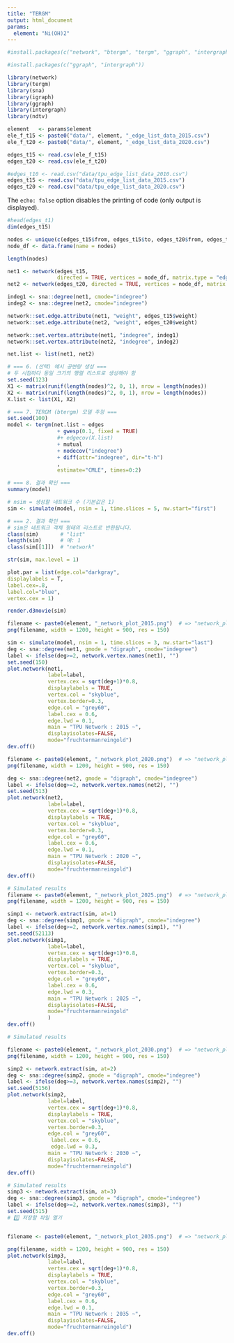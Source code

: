 ```yaml
---
title: "TERGM"
output: html_document
params: 
  element: "Ni(OH)2"
---
```



```r
#install.packages(c("network", "btergm", "tergm", "ggraph", "intergraph"))
```


```r
#install.packages(c("ggraph", "intergraph"))
```

```r
library(network)
library(tergm)
library(sna)
library(igraph)
library(ggraph)
library(intergraph)
library(ndtv)
```

```r
element   <- params$element
ele_f_t15 <- paste0("data/", element, "_edge_list_data_2015.csv")
ele_f_t20 <- paste0("data/", element, "_edge_list_data_2020.csv")

edges_t15 <- read.csv(ele_f_t15)
edges_t20 <- read.csv(ele_f_t20)
```

```r
#edges_t10 <- read.csv("data/tpu_edge_list_data_2010.csv")
edges_t15 <- read.csv("data/tpu_edge_list_data_2015.csv")
edges_t20 <- read.csv("data/tpu_edge_list_data_2020.csv")
```

The `echo: false` option disables the printing of code (only output is displayed).

```r
#head(edges_t1)
dim(edges_t15)  
```

```r
nodes <- unique(c(edges_t15$from, edges_t15$to, edges_t20$from, edges_t20$to))
node_df <- data.frame(name = nodes)
```

```r
length(nodes)
```

```r
net1 <- network(edges_t15, 
                directed = TRUE, vertices = node_df, matrix.type = "edgelist")
net2 <- network(edges_t20, directed = TRUE, vertices = node_df, matrix.type = "edgelist")

indeg1 <- sna::degree(net1, cmode="indegree")
indeg2 <- sna::degree(net2, cmode="indegree")

network::set.edge.attribute(net1, "weight", edges_t15$weight)
network::set.edge.attribute(net2, "weight", edges_t20$weight)

network::set.vertex.attribute(net1, "indegree", indeg1)
network::set.vertex.attribute(net2, "indegree", indeg2)
```

```r
net.list <- list(net1, net2)
```


```r
# === 6. (선택) 예시 공변량 생성 ===
# 두 시점마다 동일 크기의 행렬 리스트로 생성해야 함
set.seed(123)
X1 <- matrix(runif(length(nodes)^2, 0, 1), nrow = length(nodes))
X2 <- matrix(runif(length(nodes)^2, 0, 1), nrow = length(nodes))
X.list <- list(X1, X2)

# === 7. TERGM (btergm) 모델 추정 ===
set.seed(100)
model <- tergm(net.list ~ edges 
                + gwesp(0.1, fixed = TRUE) 
                #+ edgecov(X.list)
                + mutual
                + nodecov("indegree")
                + diff(attr="indegree", dir="t-h")
                , 
                estimate="CMLE", times=0:2)

# === 8. 결과 확인 ===
summary(model)
```

```r
# nsim = 생성할 네트워크 수 (기본값은 1)
sim <- simulate(model, nsim = 1, time.slices = 5, nw.start="first")

# === 2. 결과 확인 ===
# sim은 네트워크 객체 형태의 리스트로 반환됩니다.
class(sim)       # "list"
length(sim)      # 예: 1
class(sim[[1]])  # "network"

```
```r
str(sim, max.level = 1)
```

```r
plot.par = list(edge.col="darkgray",
displaylabels = T,
label.cex=.8,
label.col="blue",
vertex.cex = 1)

render.d3movie(sim)
```


```r

filename <- paste0(element, "_network_plot_2015.png")  # => "network_plot_2050.png"
png(filename, width = 1200, height = 900, res = 150)

sim <- simulate(model, nsim = 1, time.slices = 3, nw.start="last")
deg <- sna::degree(net1, gmode = "digraph", cmode="indegree")
label <- ifelse(deg>=2, network.vertex.names(net1), "")
set.seed(150)
plot.network(net1,
             label=label,
             vertex.cex = sqrt(deg+1)*0.8,
             displaylabels = TRUE,
             vertex.col = "skyblue",
             vertex.border=0.3,
             edge.col = "grey60",
             label.cex = 0.6,
             edge.lwd = 0.1,
             main = "TPU Network : 2015 ~",
             displayisolates=FALSE,
             mode="fruchtermanreingold")
dev.off()
```



```r

filename <- paste0(element, "_network_plot_2020.png")  # => "network_plot_2050.png"
png(filename, width = 1200, height = 900, res = 150)

deg <- sna::degree(net2, gmode = "digraph", cmode="indegree")
label <- ifelse(deg>=2, network.vertex.names(net2), "")
set.seed(513)
plot.network(net2,
             label=label,
             vertex.cex = sqrt(deg+1)*0.8,
             displaylabels = TRUE,
             vertex.col = "skyblue",
             vertex.border=0.3,
             edge.col = "grey60",
             label.cex = 0.6,
             edge.lwd = 0.1,
             main = "TPU Network : 2020 ~",
             displayisolates=FALSE,
             mode="fruchtermanreingold")
dev.off()
```



```r
# Simulated results
filename <- paste0(element, "_network_plot_2025.png")  # => "network_plot_2050.png"
png(filename, width = 1200, height = 900, res = 150)

simp1 <- network.extract(sim, at=1)
deg <- sna::degree(simp1, gmode = "digraph", cmode="indegree")
label <- ifelse(deg>=2, network.vertex.names(simp1), "")
set.seed(52113)
plot.network(simp1,
             label=label,
             vertex.cex = sqrt(deg+1)*0.8,
             displaylabels = TRUE,
             vertex.col = "skyblue",
             vertex.border=0.3,
             edge.col = "grey60",
             label.cex = 0.6,
             edge.lwd = 0.3,
             main = "TPU Network : 2025 ~",
             displayisolates=FALSE,
             mode="fruchtermanreingold"
             )
dev.off()
```

```r
# Simulated results

filename <- paste0(element, "_network_plot_2030.png")  # => "network_plot_2050.png"
png(filename, width = 1200, height = 900, res = 150)

simp2 <- network.extract(sim, at=2)
deg <- sna::degree(simp2, gmode = "digraph", cmode="indegree")
label <- ifelse(deg>=3, network.vertex.names(simp2), "")
set.seed(5156)
plot.network(simp2,
             label=label,
             vertex.cex = sqrt(deg+1)*0.8,
             displaylabels = TRUE,
             vertex.col = "skyblue",
             vertex.border=0.3,
             edge.col = "grey60",
              label.cex = 0.6,
              edge.lwd = 0.3,
             main = "TPU Network : 2030 ~",
             displayisolates=FALSE,
             mode="fruchtermanreingold")
dev.off()
```


```r
# Simulated results
simp3 <- network.extract(sim, at=3)
deg <- sna::degree(simp3, gmode = "digraph", cmode="indegree")
label <- ifelse(deg>=2, network.vertex.names(simp3), "")
set.seed(515)
# 1️⃣ 저장할 파일 열기


filename <- paste0(element, "_network_plot_2035.png")  # => "network_plot_2050.png"

png(filename, width = 1200, height = 900, res = 150)
plot.network(simp3,
             label=label,
             vertex.cex = sqrt(deg+1)*0.8,
             displaylabels = TRUE,
             vertex.col = "skyblue",
             vertex.border=0.3,
             edge.col = "grey60",
             label.cex = 0.6,
             edge.lwd = 0.1,
             main = "TPU Network : 2035 ~",
             displayisolates=FALSE,
             mode="fruchtermanreingold")
dev.off()

```



